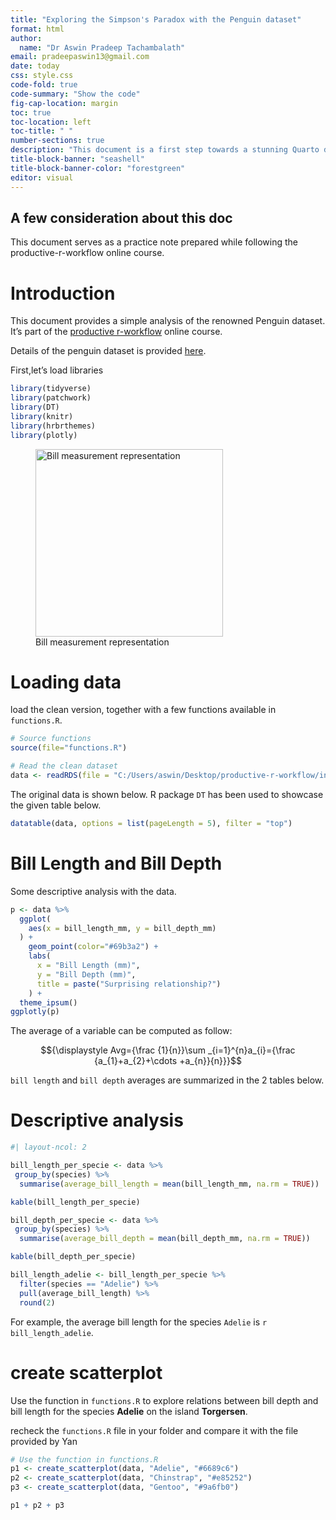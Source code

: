 ```yaml
---
title: "Exploring the Simpson's Paradox with the Penguin dataset" 
format: html
author: 
  name: "Dr Aswin Pradeep Tachambalath"
email: pradeepaswin13@gmail.com
date: today
css: style.css
code-fold: true
code-summary: "Show the code"
fig-cap-location: margin
toc: true
toc-location: left
toc-title: " "
number-sections: true
description: "This document is a first step towards a stunning Quarto document "
title-block-banner: "seashell"
title-block-banner-color: "forestgreen"
editor: visual
---
```


::: {.callout-caution collapse="true"}
## A few consideration about this doc

This document serves as a practice note prepared while following the productive-r-workflow online course.
:::

# Introduction

This document provides a simple analysis of the renowned Penguin dataset. It's part of the [productive r-workflow](https://www.productive-r-workflow.com/) online course.

Details of the penguin dataset is provided [here](https://allisonhorst.github.io/palmerpenguins/).

First,let's load libraries

```r
library(tidyverse)
library(patchwork) 
library(DT)            
library(knitr) 
library(hrbrthemes)
library(plotly)
```

![Bill measurement representation](asset/culmen_depth.png){width="300"}

# Loading data

load the clean version, together with a few functions available in `functions.R`.

```r
# Source functions
source(file="functions.R")

# Read the clean dataset
data <- readRDS(file = "C:/Users/aswin/Desktop/productive-r-workflow/input/clean_data.rds")

```

The original data is shown below. R package `DT` has been used to showcase the given table below.

```r
datatable(data, options = list(pageLength = 5), filter = "top")
```

# Bill Length and Bill Depth

Some descriptive analysis with the data.

```r
p <- data %>%
  ggplot(
    aes(x = bill_length_mm, y = bill_depth_mm)
  ) +
    geom_point(color="#69b3a2") +
    labs(
      x = "Bill Length (mm)",
      y = "Bill Depth (mm)",
      title = paste("Surprising relationship?")
    ) + 
  theme_ipsum()
ggplotly(p)
```

The average of a variable can be computed as follow:

$${\displaystyle Avg={\frac {1}{n}}\sum _{i=1}^{n}a_{i}={\frac {a_{1}+a_{2}+\cdots +a_{n}}{n}}}$$

`bill length` and `bill depth` averages are summarized in the 2 tables below.

# Descriptive analysis

```r
#| layout-ncol: 2

bill_length_per_specie <- data %>%
 group_by(species) %>% 
  summarise(average_bill_length = mean(bill_length_mm, na.rm = TRUE))

kable(bill_length_per_specie)

bill_depth_per_specie <- data %>%
 group_by(species) %>% 
  summarise(average_bill_depth = mean(bill_depth_mm, na.rm = TRUE))

kable(bill_depth_per_specie)

bill_length_adelie <- bill_length_per_specie %>%
  filter(species == "Adelie") %>%
  pull(average_bill_length) %>%
  round(2)
```

For example, the average bill length for the species `Adelie` is `r bill_length_adelie`.

# create scatterplot

Use the function in `functions.R` to explore relations between bill depth and bill length for the species **Adelie** on the island **Torgersen**.

::: {.callout-important collapse="true"}
recheck the `functions.R` file in your folder and compare it with the file provided by Yan
:::

```r

# Use the function in functions.R
p1 <- create_scatterplot(data, "Adelie", "#6689c6")
p2 <- create_scatterplot(data, "Chinstrap", "#e85252")
p3 <- create_scatterplot(data, "Gentoo", "#9a6fb0")

p1 + p2 + p3
```

